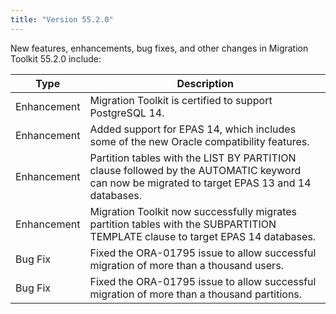 ```yaml
---
title: "Version 55.2.0"
---
```


New features, enhancements, bug fixes, and other changes in Migration Toolkit 55.2.0 include:

| Type | Description |
| ---- |------------ |
| Enhancement | Migration Toolkit is certified to support PostgreSQL 14.|
| Enhancement | Added support for EPAS 14, which includes some of the new Oracle compatibility features.|
| Enhancement| Partition tables with the LIST BY PARTITION clause followed by the AUTOMATIC keyword can now be migrated to target EPAS 13 and 14 databases.|
| Enhancement | Migration Toolkit now successfully migrates partition tables with the SUBPARTITION TEMPLATE clause to target EPAS 14 databases.|
| Bug Fix | Fixed the ORA-01795 issue to allow successful migration of more than a thousand users.|
| Bug Fix | Fixed the ORA-01795 issue to allow successful migration of more than a thousand partitions.|